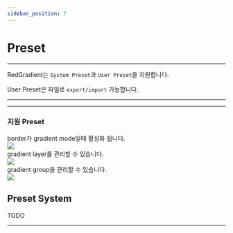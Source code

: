 ```yaml
---
sidebar_position: 7
---
```




# Preset

<hr/>

RedGradient는 ```System Preset```과 ```User Preset```을 지원합니다.

User Preset은 파일로 ```export/import``` 가능합니다.

<hr/>

<TOCInline toc={toc}/>

<hr/>


### 지원 Preset
<Tabs>
	<TabItem value="Border Gradient" label="Border Gradient" default>
		<div style={{marginBottom:'6px'}}>border가 gradient mode일때 활성화 됩니다.</div>
		<img src={require('./img/preset/preset_border.png').default}/>
	</TabItem>
	<TabItem value="Group" label="Group">
		<div style={{marginBottom:'6px'}}>gradient layer를 관리할 수 있습니다.</div>
		<img src={require('./img/preset/preset_layer.png').default}/>
	</TabItem>
	<TabItem value="Layer" label="Layer">
		<div style={{marginBottom:'6px'}}>gradient group을 관리할 수 있습니다.</div>
		<img src={require('./img/preset/preset_group.png').default}/>
	</TabItem>
</Tabs>




## Preset System
TODO


<hr/>
